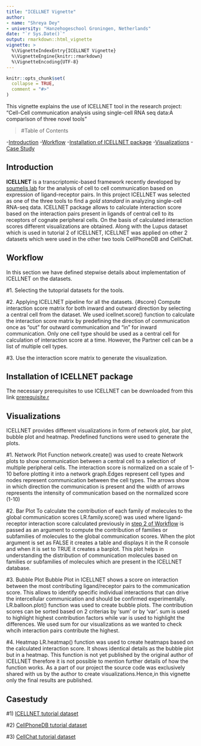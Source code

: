 ```yaml
---
title: "ICELLNET Vignette"
author:
- name: "Shreya Dey"
- university: "Hanzehogeschool Groningen, Netherlands"
date: "`r Sys.Date()`"
output: rmarkdown::html_vignette
vignette: >
  %\VignetteIndexEntry{ICELLNET Vignette}
  %\VignetteEngine{knitr::rmarkdown}
  %\VignetteEncoding{UTF-8}
---
```


```r
knitr::opts_chunk$set(
  collapse = TRUE,
  comment = "#>"
)
```

This vignette explains the use of ICELLNET tool in the research project: "Cell-Cell communication analysis using single-cell RNA seq data:A comparison of three novel tools"

>#Table of Contents

-[Introduction](#introduction) 
-[Workflow](#workflow)
-[Installation of ICELLNET package](#install_ICELLNET)
-[Visualizations](#visualization)
-[Case Study](#casestudy)


## Introduction {#introduction}
**ICELLNET** is a transcriptomic-based framework recently developed by [soumelis lab](https://github.com/soumelis-lab) for the analysis of cell to cell communication based on expression of ligand-receptor pairs. In this project ICELLNET was selected as one of the three tools to find a *gold standard* in analyzing single-cell RNA-seq data. ICELLNET package allows to calculate interaction score based on the interaction pairs present in ligands of central cell to its receptors of cognate peripheral cells. On the basis of calculated interaction scores different visualizations are obtained. Along with the Lupus dataset which is used in tutorial 2 of ICELLNET, ICELLNET was applied on other 2 datasets which were used in the other two tools CellPhoneDB and CellChat.


## Workflow {#workflow}
In this section we have defined stepwise details about implementation of ICELLNET on the datasets.

#1. Selecting the tutoprial datasets for the tools.

#2. Applying ICELLNET pipeline for all the datasets. {#score}
Compute interaction score matrix for both inward and outward direction by selecting a central cell from the dataset. We used icellnet.score() function to calculate the interaction score matrix by predefining the direction of communication once as "out" for outward communication and "in" for inward communication.
Only one cell type should be used as a central cell for calculation of interaction score at a time. However, the Partner cell can be a list of multiple cell types. 

#3. Use the interaction score matrix to generate the visualization. 


## Installation of ICELLNET package {#install_ICELLNET}
The necessary prerequisites to use ICELLNET can be downloaded from this link [prerequisite.r](https://github.com/madelarambelje/Cell_Cell/blob/shreya/prerequisite.r)


## Visualizations {#visualization}
ICELLNET provides different visualizations in form of network plot, bar plot, bubble plot and heatmap.
Predefined functions were used to generate the plots.

#1. Network Plot
Function network.create() was used to create Network plots to show communication between a central cell to a selection of multiple peripheral cells. The interaction score is normalized on a scale of 1-10 before plotting it into a network graph.Edges represent cell types and nodes represent communication between the cell types. The arrows show in which direction the communication is present and the width of arrows represents the intensity of communication based on the normalized score (1-10)


#2. Bar Plot
To calculate the contribution of each family of molecules to the global communication scores LR.family.score() was used where ligand-receptor interaction score calculated previously in [step 2 of Workflow](#score) is passed as an argument to compute the contribution of families or subfamilies of molecules to the global communication scores. When the plot argument is set as FALSE it creates a table and displays it in the R console and when it is set to TRUE it creates a barplot. This plot helps in understanding the distribution of communication molecules based on families or subfamilies of molecules which are present in the ICELLNET database.

#3. Bubble Plot
Bubble Plot in ICELLNET shows a score on interaction between the most contributing ligand/receptor pairs to the communication score. This allows to identify specific individual interactions that can drive the intercellular communication and should be confirmed experimentally. LR.balloon.plot() function was used to create bubble plots. The contribution scores can be sorted based on 2 criterias by 'sum' or by 'var'. sum is used to highlight highest contribution factors while var is used to highlight the differences. We used sum for our visualizations as we wanted to check whcih interaction pairs contribute the highest.

#4. Heatmap
LR.heatmap() function was used to create heatmaps based on the calculated interaction score. It shows identical details as the bubble plot but in a heatmap. This function is not yet published by the original author of ICELLNET therefore it is not possible to mention further details of how the function works. As a part of our project the source code was exclusively shared with us by the author to create visualizations.Hence,in this vignette only the final results are published.  

## Casestudy {#casestudy}

#1) [ICELLNET tutorial dataset](https://github.com/madelarambelje/Cell_Cell/blob/shreya/Case%20Study/Lupus_ICELLNET.R)

#2) [CellPhoneDB tutorial dataset](https://github.com/madelarambelje/Cell_Cell/blob/shreya/Case%20Study/Cellphonedb_ICELLNET.R)

#3) [CellChat tutorial dataset](https://github.com/madelarambelje/Cell_Cell/blob/shreya/Case%20Study/CellChat_Permutations_ICELLNET.R)




